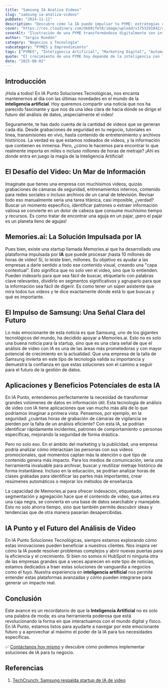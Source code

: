 ```yaml
---
title: "Samsung IA Analiza Videos"
slug: "samsung-ia-analiza-videos"
pubDate: "2024-11-11"
description: "Descubre cómo la IA puede impulsar tu PYME: estrategias concretas de marketing, automatización y datos para aumentar ventas."
cover: "https://res.cloudinary.com/dkb9jfet8/image/upload/v1753291042/small-business_kk56r6.jpg"
coverAlt: "Ilustración de una PYME transformándose digitalmente con inteligencia artificial."
author: "Sergio Rondón"
category: "Negocios y Tecnología"
subcategory: "PYMES y Emprendimiento"
tags: ["PYMES", "Inteligencia Artificial", "Marketing Digital", "Automatización", "Ventas"]
quote: "El crecimiento de una PYME hoy depende de la inteligencia con la que se aplican datos, IA y estrategia. — Sergio Rondón"
date: "2025-08-02"
---
```




<h2 id="introduccion">Introducción</h2>

¡Hola a todos! En IA Punto Soluciones Tecnológicas, nos encanta mantenernos al día con las últimas novedades en el mundo de la <strong>inteligencia artificial</strong>. Hoy queremos compartir una noticia que nos ha parecido fascinante y que nos da una idea clara de hacia dónde se dirige el futuro del análisis de datos, ¡especialmente el video!

Seguramente, te has dado cuenta de la cantidad de videos que se generan cada día. Desde grabaciones de seguridad en tu negocio, tutoriales en línea, transmisiones en vivo, hasta contenido de entretenimiento y archivos históricos. La verdad es que estamos rodeados de videos, y la información que contienen es inmensa. Pero, ¿cómo le hacemos para encontrar lo que realmente importa en miles o incluso millones de horas de metraje? ¡Ahí es donde entra en juego la magia de la Inteligencia Artificial!

<h2 id="el-desafio-del-video-un-mar-de-informacion">El Desafío del Video: Un Mar de Información</h2>

Imagínate que tienes una empresa con muchísimos videos, quizás grabaciones de cámaras de seguridad, entrenamientos internos, contenido para redes sociales o incluso archivos de un canal de televisión. Revisar todo eso manualmente sería una tarea titánica, casi imposible, ¿verdad? Buscar un momento específico, identificar patrones o extraer información valiosa se convierte en un dolor de cabeza que consume muchísimo tiempo y recursos. Es como tratar de encontrar una aguja en un pajar, ¡pero el pajar es un planeta lleno de agujas!

<h2 id="memories-ai-la-solucion-impulsada-por-ia">Memories.ai: La Solución Impulsada por IA</h2>

Pues bien, existe una startup llamada Memories.ai que ha desarrollado una plataforma impulsada por <strong>IA</strong> que puede procesar ¡hasta 10 millones de horas de video! Sí, lo leíste bien, millones. Su objetivo es ayudar a las empresas a darle sentido a todo ese contenido visual, creando una "capa contextual". Esto significa que no solo ven el video, sino que lo entienden. Pueden indexarlo para que sea fácil de buscar, etiquetarlo con palabras clave relevantes, dividirlo en segmentos significativos y agruparlo para que la información sea fácil de digerir. Es como tener un súper asistente que mira todos tus videos y te dice exactamente dónde está lo que buscas y qué es importante.

<h2 id="el-impulso-de-samsung-una-senal-clara-del-futuro">El Impulso de Samsung: Una Señal Clara del Futuro</h2>

Lo más emocionante de esta noticia es que Samsung, uno de los gigantes tecnológicos del mundo, ha decidido apoyar a Memories.ai. Esto no es solo una buena noticia para la startup, sino que es una clara señal de que el análisis de video con IA es una de las áreas más prometedoras y con mayor potencial de crecimiento en la actualidad. Que una empresa de la talla de Samsung invierta en este tipo de tecnología valida su importancia y demuestra la confianza en que estas soluciones son el camino a seguir para el futuro de la gestión de datos.

<h2 id="aplicaciones-y-beneficios-potenciales-de-esta-ia">Aplicaciones y Beneficios Potenciales de esta IA</h2>

En IA Punto, entendemos perfectamente la necesidad de transformar grandes volúmenes de datos en información útil. Esta tecnología de análisis de video con IA tiene aplicaciones que van mucho más allá de lo que podríamos imaginar a primera vista. Pensemos, por ejemplo, en la seguridad: ¿cuántas horas de grabación de cámaras de vigilancia se pierden por la falta de un análisis eficiente? Con esta IA, se podrían identificar rápidamente incidentes, patrones de comportamiento o personas específicas, mejorando la seguridad de forma drástica.

Pero no solo eso. En el ámbito del marketing y la publicidad, una empresa podría analizar cómo interactúan las personas con sus videos promocionales, qué momentos captan más la atención o qué tipo de contenido genera más impacto. Para los medios de comunicación, sería una herramienta invaluable para archivar, buscar y reutilizar metraje histórico de forma instantánea. Incluso en la educación, se podrían analizar horas de clases grabadas para identificar las partes más importantes, crear resúmenes automáticos o mejorar los métodos de enseñanza.

La capacidad de Memories.ai para ofrecer indexación, etiquetado, segmentación y agregación hace que el contenido de video, que antes era una caja negra, se convierta en una base de datos searchable y manejable. Esto no solo ahorra tiempo, sino que también permite descubrir ideas y tendencias que de otra manera pasarían desapercibidas.

<h2 id="ia-punto-y-el-futuro-del-analisis-de-video">IA Punto y el Futuro del Análisis de Video</h2>

En IA Punto Soluciones Tecnológicas, siempre estamos explorando cómo estas innovaciones pueden beneficiar a nuestros clientes. Nos inspira ver cómo la IA puede resolver problemas complejos y abrir nuevas puertas para la eficiencia y el crecimiento. Si bien no somos ni HubSpot ni ninguna otra de las empresas grandes que a veces aparecen en este tipo de noticias, estamos dedicados a traer estas soluciones de vanguardia a negocios como el tuyo. Nuestra experiencia en <strong>inteligencia artificial</strong> nos permite entender estas plataformas avanzadas y cómo pueden integrarse para generar un impacto real.

<h2 id="conclusion">Conclusión</h2>

Este avance es un recordatorio de que la <strong>Inteligencia Artificial</strong> no es solo una palabra de moda; es una herramienta poderosa que está revolucionando la forma en que interactuamos con el mundo digital y físico. En IA Punto, estamos listos para ayudarte a navegar por este emocionante futuro y a aprovechar al máximo el poder de la IA para tus necesidades específicas.

✅ <a href="https://www.iapunto.com/contacto" target="_blank" rel="noopener noreferrer">Contáctanos hoy mismo</a> y descubre cómo podemos implementar soluciones de IA para tu negocio.

<h2 id="referencias">Referencias</h2>

1.  <a href="https://techcrunch.com/2025/07/24/samsung-backs-a-video-ai-startup-that-can-analyze-thousands-of-hours-of-footage/" target="_blank" rel="noopener noreferrer">TechCrunch: Samsung respalda startup de IA de video</a>
